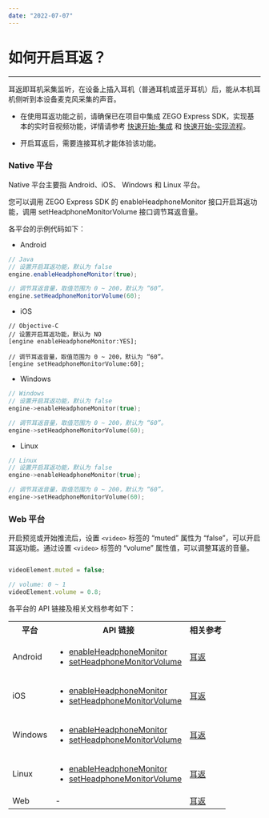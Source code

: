 ```yaml
---
date: "2022-07-07"
---
```

# 如何开启耳返？

- - -


耳返即耳机采集监听，在设备上插入耳机（普通耳机或蓝牙耳机）后，能从本机耳机侧听到本设备麦克风采集的声音。

<Note title="说明">



- 在使用耳返功能之前，请确保已在项目中集成 ZEGO Express SDK，实现基本的实时音视频功能，详情请参考 [快速开始-集成](/real-time-video-ios-oc/quick-start/integrating-sdk) 和 [快速开始-实现流程](/real-time-video-android-java/quick-start/implementing-video-call)。

- 开启耳返后，需要连接耳机才能体验该功能。

</Note>




### Native 平台

Native 平台主要指 Android、iOS、 Windows 和 Linux 平台。


您可以调用 ZEGO Express SDK 的 enableHeadphoneMonitor 接口开启耳返功能，调用 setHeadphoneMonitorVolume 接口调节耳返音量。

各平台的示例代码如下：

- Android

```java
// Java
// 设置开启耳返功能，默认为 false
engine.enableHeadphoneMonitor(true);

// 调节耳返音量，取值范围为 0 ~ 200，默认为 “60”。
engine.setHeadphoneMonitorVolume(60);
```
- iOS

```objc
// Objective-C
// 设置开启耳返功能，默认为 NO
[engine enableHeadphoneMonitor:YES];

// 调节耳返音量，取值范围为 0 ~ 200，默认为 “60”。
[engine setHeadphoneMonitorVolume:60];
```

- Windows

```c++
// Windows
// 设置开启耳返功能，默认为 false
engine->enableHeadphoneMonitor(true);

// 调节耳返音量，取值范围为 0 ~ 200，默认为 “60”。
engine->setHeadphoneMonitorVolume(60);
```

- Linux 

```c++
// Linux
// 设置开启耳返功能，默认为 false
engine->enableHeadphoneMonitor(true);

// 调节耳返音量，取值范围为 0 ~ 200，默认为 “60”。
engine->setHeadphoneMonitorVolume(60);
```

### Web 平台

开启预览或开始推流后，设置 `<video>` 标签的 “muted” 属性为 “false”，可以开启耳返功能。通过设置 `<video>` 标签的 “volume” 属性值，可以调整耳返的音量。

```javascript

videoElement.muted = false;

// volume: 0 ~ 1
videoElement.volume = 0.8;

```

各平台的 API 链接及相关文档参考如下：

<table>
  
  <tbody><tr>
    <th>平台</th>
    <th>API 链接</th>
    <th>相关参考</th>
  </tr>
  <tr>
    <td>Android</td>
    <td><ul><li><a target="_blank" href="https://doc-zh.zego.im/article/api?doc=Express_Video_SDK_API~Java_android~class~im-zego-zegoexpress-zego-express-engine#enable-headphone-monitor">enableHeadphoneMonitor</a></li><li><a target="_blank" href="https://doc-zh.zego.im/article/api?doc=Express_Video_SDK_API~Java_android~class~im-zego-zegoexpress-zego-express-engine#set-headphone-monitor-volume">setHeadphoneMonitorVolume</a></li></ul></td>
    <td><a target="_blank" href="https://doc-zh.zego.im/article/4310">耳返</a></td>
  </tr>
  <tr>
    <td>iOS</td>
    <td><ul><li><a target="_blank" href="https://doc-zh.zego.im/article/api?doc=Express_Video_SDK_API~objective-c_ios~class~zego-express-engine#enable-headphone-monitor">enableHeadphoneMonitor</a></li><li><a target="_blank" href="https://doc-zh.zego.im/article/api?doc=Express_Video_SDK_API~objective-c_ios~class~zego-express-engine#set-headphone-monitor-volume">setHeadphoneMonitorVolume</a></li></ul></td>
    <td><a target="_blank" href="https://doc-zh.zego.im/article/4309">耳返</a></td>
  </tr>
  <tr>
    <td>Windows</td>
    <td><ul><li><a target="_blank" href="https://doc-zh.zego.im/article/api?doc=Express_Video_SDK_API~CPP_windows~class~zego-express-i-zego-express-engine#enable-headphone-monitor">enableHeadphoneMonitor</a></li><li><a target="_blank" href="https://doc-zh.zego.im/article/api?doc=Express_Video_SDK_API~CPP_windows~class~zego-express-i-zego-express-engine#set-headphone-monitor-volume">setHeadphoneMonitorVolume</a></li></ul></td>
    <td><a target="_blank" href="https://doc-zh.zego.im/article/4311">耳返</a></td>
  </tr>
  <tr>
    <td>Linux</td>
    <td><ul><li><a target="_blank" href="https://doc-zh.zego.im/article/api?doc=Express_Video_SDK_API~CPP_linux~class~zego-express-i-zego-express-engine#enable-headphone-monitor">enableHeadphoneMonitor</a></li><li><a target="_blank" href="https://doc-zh.zego.im/article/api?doc=Express_Video_SDK_API~CPP_linux~class~zego-express-i-zego-express-engine#set-headphone-monitor-volume">setHeadphoneMonitorVolume</a></li></ul></td>
    <td><a target="_blank" href="https://doc-zh.zego.im/article/6887">耳返</a></td>
  </tr>
  <tr>
    <td>Web</td>
    <td>-
</td>
    <td><a target="_blank" href="https://doc-zh.zego.im/article/4858">耳返</a></td>
  </tr>
</tbody></table>
